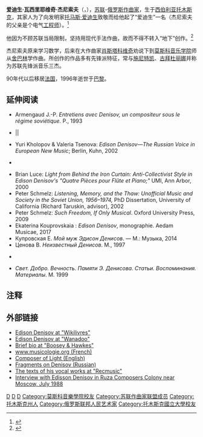 {{Infobox classical
| 中文名 = 杰尼索夫
| 画像 = Edison Denisov 1975 ©DmitriSmirnov.jpg
| 附注 =      
| 原文名 = Эдисо́н Васи́льевич Дени́сов
| 国别 = 俄罗斯    
| 出生日期 = 1929年4月6日
| 出生地 = 托木斯克
| 逝世日期 = 1996年11月24日(67歲)
| 逝世地 = 巴黎
| 所属时期 = 20世纪
| 所属乐派 =  
| 擅长作品类型 = 管弦乐，声乐，室内乐
| 代表作 = 歌剧《士兵伊凡》，女高音与合奏团《印加的太阳》，单簧管、钢琴与打击乐《纪念切·格瓦拉的颂歌》，多部协奏曲
| 师从 = [[舍巴林|舍巴林]]
| 学生 = 
| 官方网站 = 
}}

'''爱迪生·瓦西里耶维奇·杰尼索夫'''（{{lang-ru|'''Эдисо́н Васи́льевич Дени́сов'''}}，{{bd|1929年|4月6日|1996年|11月24日}}），[[苏联|苏联]]-[[俄罗斯|俄罗斯]][[作曲家|作曲家]]，生于[[西伯利亚|西伯利亚]][[托木斯克|托木斯克]]，其家人为了向发明家[[托马斯·爱迪生|托马斯·爱迪生]]致敬而给他起了“爱迪生”一名（杰尼索夫的父亲是个电气[[工程师|工程师]]）。<ref>{{Cite web |url=http://www.bach-cantatas.com/Lib/Denisov-Edison.htm |title=存档副本 |accessdate=2009-09-12 |archive-date=2010-02-11 |archive-url=https://web.archive.org/web/20100211071634/http://bach-cantatas.com/Lib/Denisov-Edison.htm |dead-url=no }}</ref>

他因为不顾苏联当局限制，坚持用现代手法作曲，故而不得不转入“地下”创作。<ref>{{Cite web |url=http://www.eclassical.com/composer/Denisov_Edison/ |title=存档副本 |accessdate=2009-09-12 |archive-date=2010-09-29 |archive-url=https://web.archive.org/web/20100929164726/http://eclassical.com/composer/Denisov_Edison/ |dead-url=no }}</ref>

杰尼索夫原来学习数学，后来在大作曲家[[肖斯塔科维奇|肖斯塔科维奇]]劝说下到[[莫斯科音乐学院|莫斯科音乐学院]]师从[[舍巴林|舍巴林]]学作曲。所创作的作品多有先锋派特征，常与[[施尼特凯|施尼特凯]]、[[古拜杜丽娜|古拜杜丽娜]]并称为苏联先锋派音乐三杰。

90年代以后移居[[法国|法国]]，1996年逝世于[[巴黎|巴黎]]。

==延伸阅读==
* Armengaud J.-P. ''Entretiens avec Denisov, un compositeur sous le régime soviétique.'' P., 1993 {{in lang|fr}}
* {{cite book| author = Kholopov Yu., Tsenova V. | title = Edison Denisov |date = 1995 |publisher= Harwood Academic publ. }} {{in lang|en}} || {{cite book| title = Edison Denisov — The Russian Voice in European New Music |location= Berlin |date = 2002 |publisher= Kuhn }} {{in lang|en}}
* Yuri Kholopov & Valeria Tsenova: ''Edison Denisov—The Russian Voice in European New Music''; Berlin, Kuhn, 2002 {{in lang|en}}
* {{cite book| author = Холопов Ю., Ценова B. | title = Эдисон Денисов |location= М. |date = 1993 |publisher= Композитор }}  {{in lang|ru}}
* Brian Luce:  ''Light from Behind the Iron Curtain:  Anti-Collectivist Style in Edison Denisov's "Quatre Pièces pour Flûte et Piano;"''  UMI, Ann Arbor, 2000 {{in lang|en}}
* Peter Schmelz:  ''Listening, Memory, and the Thaw: Unofficial Music and Society in the Soviet Union, 1956–1974,'' PhD Dissertation, University of California (Richard Taruskin, advisor), 2002 {{in lang|en}}
* Peter Schmelz:  ''Such Freedom, If Only Musical''.  Oxford University Press, 2009 {{in lang|en}}
* Ekaterina Kouprovskaia : ''Edison Denisov'', monographie. Aedam Musicae, 2017  {{in lang|fr}}
* Купровская Е. ''Мой муж Эдисон Денисов''. — М.: Музыка, 2014 {{in lang|ru}}
* Ценова B. ''Не­из­вест­ный Де­ни­сов''. М., 1997 {{in lang|ru}}
* {{cite book| author = Шульгин Д. И. | title = Признание Эдисона Денисова |location= М. |date = 1998 |publisher= Композитор }}  {{cite book | url = http://dishulgin.narod.ru/denisovsoch.html | title = Признание Эдисона Денисова | edition = 2-е изд | location = М. | date = 2004 | publisher = ИД «Композитор» | access-date = 2021-02-28 | archive-date = 2019-10-29 | archive-url = https://web.archive.org/web/20191029094432/http://dishulgin.narod.ru/denisovsoch.html | dead-url = no }} {{in lang|ru}}
* ''Свет. Доб­ро. Веч­ность. Па­мя­ти Э. Де­ни­со­ва. Ста­тьи. Вос­по­ми­на­ния. Ма­те­риа­лы''. М. 1999 {{in lang|ru}}

==注释==
<references/>

==外部链接==
*[[wikilivres:Edison_Denisov|Edison Denisov at "Wikilivres"]]
*[https://web.archive.org/web/20021003040657/http://home.wanadoo.nl/ovar/denisov.htm Edison Denisov at "Wanadoo"]
*[https://web.archive.org/web/20021114223028/http://www.boosey.com/pages/cr/composer/composer_main.asp?composerid=2702 Brief bio at "Boosey & Hawkes"]
*[https://web.archive.org/web/20040126204417/http://www.musicologie.org/Biographies/d/denissov.html www.musicologie.org (French)]
*[https://web.archive.org/web/20050110122322/http://website.lineone.net/~dmitrismirnov/DenisovLight.html Composer of Light (English)]
*[https://web.archive.org/web/20070329221951/http://homepage.ntlworld.com/dmitrismirnov/denfrag1.html Fragments on Denisov (Russian)]
*[https://web.archive.org/web/20020823134049/http://www.recmusic.org/lieder/d/denisov.html The texts of his vocal works at "Recmusic"]
*[https://web.archive.org/web/20081205181737/http://www.ex-tempore.org/denisov.html Interview with Edisson Denisov in Ruza Composers Colony near Moscow, July 1988]

{{Authority control}}
[[Category:苏联作曲家|D]]
[[Category:俄罗斯作曲家|D]]
[[Category:20世纪作曲家|D]]
[[Category:莫斯科音樂學院校友|Category:莫斯科音樂學院校友]]
[[Category:苏联作曲家联盟成员|Category:苏联作曲家联盟成员]]
[[Category:托木斯克州人|Category:托木斯克州人]]
[[Category:俄罗斯联邦人民艺术家|Category:俄罗斯联邦人民艺术家]]
[[Category:托木斯克國立大學校友|Category:托木斯克國立大學校友]]